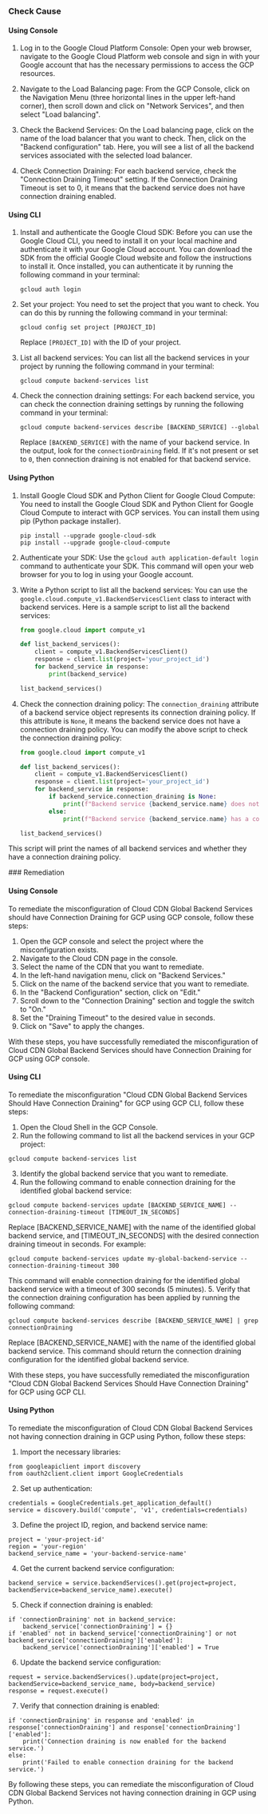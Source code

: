 

<Tabs><Tab title='Cause'>
### Check Cause

#### Using Console

1. Log in to the Google Cloud Platform Console: Open your web browser, navigate to the Google Cloud Platform web console and sign in with your Google account that has the necessary permissions to access the GCP resources.

2. Navigate to the Load Balancing page: From the GCP Console, click on the Navigation Menu (three horizontal lines in the upper left-hand corner), then scroll down and click on "Network Services", and then select "Load balancing".

3. Check the Backend Services: On the Load balancing page, click on the name of the load balancer that you want to check. Then, click on the "Backend configuration" tab. Here, you will see a list of all the backend services associated with the selected load balancer.

4. Check Connection Draining: For each backend service, check the "Connection Draining Timeout" setting. If the Connection Draining Timeout is set to 0, it means that the backend service does not have connection draining enabled.

#### Using CLI

1. Install and authenticate the Google Cloud SDK: Before you can use the Google Cloud CLI, you need to install it on your local machine and authenticate it with your Google Cloud account. You can download the SDK from the official Google Cloud website and follow the instructions to install it. Once installed, you can authenticate it by running the following command in your terminal:

   ```
   gcloud auth login
   ```

2. Set your project: You need to set the project that you want to check. You can do this by running the following command in your terminal:

   ```
   gcloud config set project [PROJECT_ID]
   ```

   Replace `[PROJECT_ID]` with the ID of your project.

3. List all backend services: You can list all the backend services in your project by running the following command in your terminal:

   ```
   gcloud compute backend-services list
   ```

4. Check the connection draining settings: For each backend service, you can check the connection draining settings by running the following command in your terminal:

   ```
   gcloud compute backend-services describe [BACKEND_SERVICE] --global
   ```

   Replace `[BACKEND_SERVICE]` with the name of your backend service. In the output, look for the `connectionDraining` field. If it's not present or set to `0`, then connection draining is not enabled for that backend service.

#### Using Python

1. Install Google Cloud SDK and Python Client for Google Cloud Compute:
   You need to install the Google Cloud SDK and Python Client for Google Cloud Compute to interact with GCP services. You can install them using pip (Python package installer).

   ```
   pip install --upgrade google-cloud-sdk
   pip install --upgrade google-cloud-compute
   ```

2. Authenticate your SDK:
   Use the `gcloud auth application-default login` command to authenticate your SDK. This command will open your web browser for you to log in using your Google account.

3. Write a Python script to list all the backend services:
   You can use the `google.cloud.compute_v1.BackendServicesClient` class to interact with backend services. Here is a sample script to list all the backend services:

   ```python
   from google.cloud import compute_v1

   def list_backend_services():
       client = compute_v1.BackendServicesClient()
       response = client.list(project='your_project_id')
       for backend_service in response:
           print(backend_service)

   list_backend_services()
   ```

4. Check the connection draining policy:
   The `connection_draining` attribute of a backend service object represents its connection draining policy. If this attribute is `None`, it means the backend service does not have a connection draining policy. You can modify the above script to check the connection draining policy:

   ```python
   from google.cloud import compute_v1

   def list_backend_services():
       client = compute_v1.BackendServicesClient()
       response = client.list(project='your_project_id')
       for backend_service in response:
           if backend_service.connection_draining is None:
               print(f"Backend service {backend_service.name} does not have a connection draining policy.")
           else:
               print(f"Backend service {backend_service.name} has a connection draining policy.")

   list_backend_services()
   ```

This script will print the names of all backend services and whether they have a connection draining policy.

</Tab>

<Tab title='Remediation'>
### Remediation

#### Using Console

To remediate the misconfiguration of Cloud CDN Global Backend Services should have Connection Draining for GCP using GCP console, follow these steps:

1. Open the GCP console and select the project where the misconfiguration exists.
2. Navigate to the Cloud CDN page in the console.
3. Select the name of the CDN that you want to remediate.
4. In the left-hand navigation menu, click on "Backend Services."
5. Click on the name of the backend service that you want to remediate.
6. In the "Backend Configuration" section, click on "Edit."
7. Scroll down to the "Connection Draining" section and toggle the switch to "On."
8. Set the "Draining Timeout" to the desired value in seconds.
9. Click on "Save" to apply the changes.

With these steps, you have successfully remediated the misconfiguration of Cloud CDN Global Backend Services should have Connection Draining for GCP using GCP console.

#### Using CLI

To remediate the misconfiguration "Cloud CDN Global Backend Services Should Have Connection Draining" for GCP using GCP CLI, follow these steps:

1. Open the Cloud Shell in the GCP Console.
2. Run the following command to list all the backend services in your GCP project:
```
gcloud compute backend-services list
```
3. Identify the global backend service that you want to remediate.
4. Run the following command to enable connection draining for the identified global backend service:
```
gcloud compute backend-services update [BACKEND_SERVICE_NAME] --connection-draining-timeout [TIMEOUT_IN_SECONDS]
```
Replace [BACKEND_SERVICE_NAME] with the name of the identified global backend service, and [TIMEOUT_IN_SECONDS] with the desired connection draining timeout in seconds. For example:
```
gcloud compute backend-services update my-global-backend-service --connection-draining-timeout 300
```
This command will enable connection draining for the identified global backend service with a timeout of 300 seconds (5 minutes).
5. Verify that the connection draining configuration has been applied by running the following command:
```
gcloud compute backend-services describe [BACKEND_SERVICE_NAME] | grep connectionDraining
```
Replace [BACKEND_SERVICE_NAME] with the name of the identified global backend service. This command should return the connection draining configuration for the identified global backend service.

With these steps, you have successfully remediated the misconfiguration "Cloud CDN Global Backend Services Should Have Connection Draining" for GCP using GCP CLI.

#### Using Python

To remediate the misconfiguration of Cloud CDN Global Backend Services not having connection draining in GCP using Python, follow these steps:

1. Import the necessary libraries:

```
from googleapiclient import discovery
from oauth2client.client import GoogleCredentials
```

2. Set up authentication:

```
credentials = GoogleCredentials.get_application_default()
service = discovery.build('compute', 'v1', credentials=credentials)
```

3. Define the project ID, region, and backend service name:

```
project = 'your-project-id'
region = 'your-region'
backend_service_name = 'your-backend-service-name'
```

4. Get the current backend service configuration:

```
backend_service = service.backendServices().get(project=project, backendService=backend_service_name).execute()
```

5. Check if connection draining is enabled:

```
if 'connectionDraining' not in backend_service:
    backend_service['connectionDraining'] = {}
if 'enabled' not in backend_service['connectionDraining'] or not backend_service['connectionDraining']['enabled']:
    backend_service['connectionDraining']['enabled'] = True
```

6. Update the backend service configuration:

```
request = service.backendServices().update(project=project, backendService=backend_service_name, body=backend_service)
response = request.execute()
```

7. Verify that connection draining is enabled:

```
if 'connectionDraining' in response and 'enabled' in response['connectionDraining'] and response['connectionDraining']['enabled']:
    print('Connection draining is now enabled for the backend service.')
else:
    print('Failed to enable connection draining for the backend service.')
```

By following these steps, you can remediate the misconfiguration of Cloud CDN Global Backend Services not having connection draining in GCP using Python.


</Tab>
</Tabs>